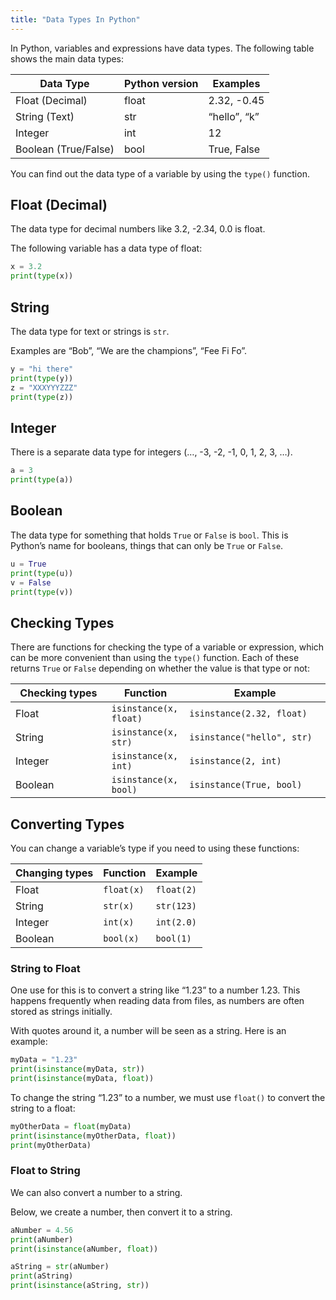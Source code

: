 ```yaml
---
title: "Data Types In Python"
---
```


In Python, variables and expressions have data types. The following table shows the main data types:

| Data Type | Python version | Examples |
|--------------------|------------------|------------|
| Float (Decimal) | float | 2.32, -0.45 |
| String (Text) | str | "hello", "k" |
| Integer | int | 12 |
| Boolean (True/False) | bool | True, False |


You can find out the data type of a variable by using the `type()` function.

## Float (Decimal)

The data type for decimal numbers like 3.2, -2.34, 0.0 is float.

The following variable has a data type of float:

```python
x = 3.2
print(type(x))
```

## String

The data type for text or strings is `str`.

Examples are "Bob", "We are the champions", "Fee Fi Fo".

```python
y = "hi there"
print(type(y))
z = "XXXYYYZZZ"
print(type(z))
```

## Integer

There is a separate data type for integers (..., -3, -2, -1, 0, 1, 2, 3, ...).

```python
a = 3
print(type(a))
```

## Boolean

The data type for something that holds `True` or `False` is `bool`. This is Python's name for booleans, things that can only be `True` or `False`.

```python
u = True
print(type(u))
v = False
print(type(v))
```

## Checking Types

There are functions for checking the type of a variable or expression, which can be more convenient than using the `type()` function. Each of these returns `True` or `False` depending on whether the value is that type or not:

|  Checking types    |  Function     | Example                   |
|--------------------|----------------|-----------------------------|
|  Float             |   `isinstance(x, float)`  | `isinstance(2.32, float)`  |
|  String            |   `isinstance(x, str)`   | `isinstance("hello", str)`  |
|  Integer           |   `isinstance(x, int)`   | `isinstance(2, int)`        |
|  Boolean           |   `isinstance(x, bool)`  | `isinstance(True, bool)`    |

## Converting Types

You can change a variable's type if you need to using these functions:

|  Changing types    |  Function     | Example                   |
|--------------------|----------------|-----------------------------|
|  Float   |   `float(x)`  | `float(2)`                |
|  String            |   `str(x)`    | `str(123)`                |
|  Integer           |   `int(x)`    | `int(2.0)`                |
|  Boolean           |   `bool(x)`   | `bool(1)`                 |

### String to Float

One use for this is to convert a string like "1.23" to a number 1.23. This happens frequently when reading data from files, as numbers are often stored as strings initially.

With quotes around it, a number will be seen as a string. Here is an example:

```python
myData = "1.23"
print(isinstance(myData, str))
print(isinstance(myData, float))
```

To change the string "1.23" to a number, we must use `float()` to convert the string to a float:

```python
myOtherData = float(myData)
print(isinstance(myOtherData, float))
print(myOtherData)
```

### Float to String

We can also convert a number to a string.

Below, we create a number, then convert it to a string.

```python
aNumber = 4.56
print(aNumber)
print(isinstance(aNumber, float))

aString = str(aNumber)
print(aString)
print(isinstance(aString, str))
```

